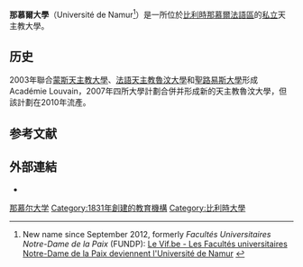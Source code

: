 {{Infobox University
|name           = University of Namur
|native_name    = Université de Namur<br>那慕尔大学
|image_name     = 2016-04-c-BBrolet -24.jpg
|caption        =
|established    = 1831年
|type           = [[私立大學|私立大學]]
|rector         = Yves Poullet
|city           = [[那慕爾|那慕爾]]
|country        = {{BEL}}
|students       = 6,200 （2013年）
|affiliations   = 
|website        = [http://www.unamur.be/ www.unamur.be]
|footnotes      = 
}}
'''那慕爾大學'''（Université de Namur<ref>New name since September 2012, formerly ''Facultés Universitaires Notre-Dame de la Paix'' (FUNDP): [http://www.levif.be/info/belga-generique/les-facultes-universitaires-notre-dame-de-la-paix-deviennent-l-universite-de-namur/article-4000177494588.htm Le Vif.be - Les Facultés universitaires Notre-Dame de la Paix deviennent l'Université de Namur] {{Wayback|url=http://www.levif.be/info/belga-generique/les-facultes-universitaires-notre-dame-de-la-paix-deviennent-l-universite-de-namur/article-4000177494588.htm |date=20140221204623 }}</ref>）是一所位於[[比利時|比利時]][[那慕爾|那慕爾]][[比利時法語社群|法語區]]的[[私立大學|私立]]天主教大學。

==历史==
2003年聯合[[蒙斯天主教大學|蒙斯天主教大學]]、[[法語天主教魯汶大學|法語天主教魯汶大學]]和[[聖路易斯大學|聖路易斯大學]]形成Académie Louvain，2007年四所大學計劃合併并形成新的天主教魯汶大學，但該計劃在2010年流產。

==参考文献==
{{reflist}}

==外部連結==
{{commonscat}}
* {{Official website|http://www.fundp.ac.be}}

{{coord|50|27|58.80|N|4|51|37.36|E|region:BE_type:landmark_source:dewiki|display=title}}
{{比利時的大學}}
{{normdaten}}
{{DEFAULTSORT:namur}}
[[Category:那慕尔大学|]]
[[Category:1831年創建的教育機構|Category:1831年創建的教育機構]]
[[Category:比利時大學|Category:比利時大學]]
{{univ-stub}}